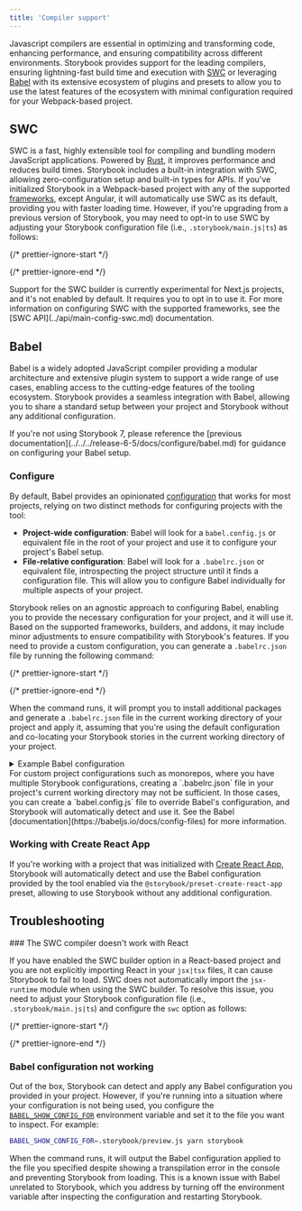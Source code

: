 ```yaml
---
title: 'Compiler support'
---
```


Javascript compilers are essential in optimizing and transforming code, enhancing performance, and ensuring compatibility across different environments. Storybook provides support for the leading compilers, ensuring lightning-fast build time and execution with [SWC](https://swc.rs/) or leveraging [Babel](https://babeljs.io/) with its extensive ecosystem of plugins and presets to allow you to use the latest features of the ecosystem with minimal configuration required for your Webpack-based project.

## SWC

SWC is a fast, highly extensible tool for compiling and bundling modern JavaScript applications. Powered by [Rust](https://www.rust-lang.org/), it improves performance and reduces build times. Storybook includes a built-in integration with SWC, allowing zero-configuration setup and built-in types for APIs. If you've initialized Storybook in a Webpack-based project with any of the supported [frameworks](./frameworks.md), except Angular, it will automatically use SWC as its default, providing you with faster loading time. However, if you're upgrading from a previous version of Storybook, you may need to opt-in to use SWC by adjusting your Storybook configuration file (i.e., `.storybook/main.js|ts`) as follows:

{/* prettier-ignore-start */}

<CodeSnippets path="main-config-framework-options-builder-use-swc.md" />

{/* prettier-ignore-end */}

<Callout variant="info">
  Support for the SWC builder is currently experimental for Next.js projects, and it's not enabled by default. It requires you to opt in to use it. For more information on configuring SWC with the supported frameworks, see the [SWC API](../api/main-config-swc.md) documentation.
</Callout>

## Babel

Babel is a widely adopted JavaScript compiler providing a modular architecture and extensive plugin system to support a wide range of use cases, enabling access to the cutting-edge features of the tooling ecosystem. Storybook provides a seamless integration with Babel, allowing you to share a standard setup between your project and Storybook without any additional configuration.

<Callout variant="info">
  If you're not using Storybook 7, please reference the [previous documentation](../../../release-6-5/docs/configure/babel.md) for guidance on configuring your Babel setup.
</Callout>

### Configure

By default, Babel provides an opinionated [configuration](https://babeljs.io/docs/config-files) that works for most projects, relying on two distinct methods for configuring projects with the tool:

* **Project-wide configuration**: Babel will look for a `babel.config.js` or equivalent file in the root of your project and use it to configure your project's Babel setup.
* **File-relative configuration**: Babel will look for a `.babelrc.json` or equivalent file, introspecting the project structure until it finds a configuration file. This will allow you to configure Babel individually for multiple aspects of your project.

Storybook relies on an agnostic approach to configuring Babel, enabling you to provide the necessary configuration for your project, and it will use it. Based on the supported frameworks, builders, and addons, it may include minor adjustments to ensure compatibility with Storybook's features. If you need to provide a custom configuration, you can generate a `.babelrc.json` file by running the following command:

{/* prettier-ignore-start */}

<CodeSnippets path="storybook-cli-babelrc-file.md" />

{/* prettier-ignore-end */}

When the command runs, it will prompt you to install additional packages and generate a `.babelrc.json` file in the current working directory of your project and apply it, assuming that you're using the default configuration and co-locating your Storybook stories in the current working directory of your project.

<details>
  <summary>Example Babel configuration</summary>

  ```json
  {
    "sourceType": "unambiguous",
    "presets": [
      [
        "@babel/preset-env",
        {
          "shippedProposals": true,
          "loose": true
        }
      ],
      "@babel/preset-typescript"
    ],
    "plugins": [
      "@babel/plugin-transform-shorthand-properties",
      "@babel/plugin-transform-block-scoping",
      [
        "@babel/plugin-proposal-decorators",
        {
          "legacy": true
        }
      ],
      [
        "@babel/plugin-proposal-class-properties",
        {
          "loose": true
        }
      ],
      [
        "@babel/plugin-proposal-private-methods",
        {
          "loose": true
        }
      ],
      "@babel/plugin-proposal-export-default-from",
      "@babel/plugin-syntax-dynamic-import",
      [
        "@babel/plugin-proposal-object-rest-spread",
        {
          "loose": true,
          "useBuiltIns": true
        }
      ],
      "@babel/plugin-transform-classes",
      "@babel/plugin-transform-arrow-functions",
      "@babel/plugin-transform-parameters",
      "@babel/plugin-transform-destructuring",
      "@babel/plugin-transform-spread",
      "@babel/plugin-transform-for-of",
      "babel-plugin-macros",
      "@babel/plugin-proposal-optional-chaining",
      "@babel/plugin-proposal-nullish-coalescing-operator",
      [
        "babel-plugin-polyfill-corejs3",
        {
          "method": "usage-global",
          "absoluteImports": "core-js",
          "version": "3.18.3"
        }
      ]
    ]
  }
  ```
</details>

<Callout variant="info">
  For custom project configurations such as monorepos, where you have multiple Storybook configurations, creating a `.babelrc.json` file in your project's current working directory may not be sufficient. In those cases, you can create a `babel.config.js` file to override Babel's configuration, and Storybook will automatically detect and use it. See the Babel [documentation](https://babeljs.io/docs/config-files) for more information.
</Callout>

### Working with Create React App

If you're working with a project that was initialized with [Create React App](https://create-react-app.dev/), Storybook will automatically detect and use the Babel configuration provided by the tool enabled via the `@storybook/preset-create-react-app` preset, allowing to use Storybook without any additional configuration.

## Troubleshooting

<IfRenderer renderer="react">
  ### The SWC compiler doesn't work with React

  If you have enabled the SWC builder option in a React-based project and you are not explicitly importing React in your `jsx|tsx` files, it can cause Storybook to fail to load. SWC does not automatically import the `jsx-runtime` module when using the SWC builder. To resolve this issue, you need to adjust your Storybook configuration file (i.e., `.storybook/main.js|ts`) and configure the `swc` option as follows:

  {/* prettier-ignore-start */}

  <CodeSnippets path="main-config-swc-jsx-transform.md" />

  {/* prettier-ignore-end */}
</IfRenderer>

### Babel configuration not working

Out of the box, Storybook can detect and apply any Babel configuration you provided in your project. However, if you're running into a situation where your configuration is not being used, you configure the [`BABEL_SHOW_CONFIG_FOR`](https://babeljs.io/docs/configuration#print-effective-configs) environment variable and set it to the file you want to inspect. For example:

```sh
BABEL_SHOW_CONFIG_FOR=.storybook/preview.js yarn storybook
```

When the command runs, it will output the Babel configuration applied to the file you specified despite showing a transpilation error in the console and preventing Storybook from loading. This is a known issue with Babel unrelated to Storybook, which you address by turning off the environment variable after inspecting the configuration and restarting Storybook.
